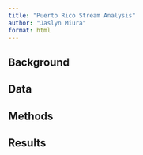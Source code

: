 ```yaml
---
title: "Puerto Rico Stream Analysis"
author: "Jaslyn Miura"
format: html
---
```


## Background

## Data

## Methods

## Results
